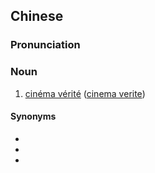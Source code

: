 {{also|真实电影}}
==Chinese==
{{zh-forms|s=真实电影|type=22}}

===Pronunciation===
{{zh-pron
|m=zhēnshí diànyǐng
|c=zan1 sat6 din6 jing2
|cat=n
}}

===Noun===
{{zh-noun}}

# [[cinéma vérité]] ([[cinema verite]])

====Synonyms====
* {{zh-l|實錄電影}}
* {{zh-l|實錄影片}}
* {{zh-l|真實影片}}